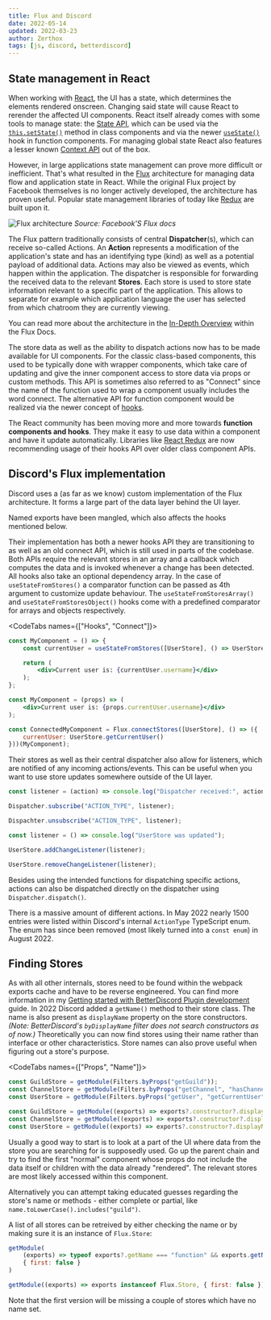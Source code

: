 ```yaml
---
title: Flux and Discord
date: 2022-05-14
updated: 2022-03-23
author: Zerthox
tags: [js, discord, betterdiscord]
---
```


## State management in React
When working with [React](https://reactjs.org), the UI has a state, which determines the elements rendered onscreen.
Changing said state will cause React to rerender the affected UI components.
React itself already comes with some tools to manage state:
the [State API](https://reactjs.org/docs/faq-state.html),
which can be used via the [`this.setState()`](https://reactjs.org/docs/react-component.html#setstate) method in class components
and via the newer [`useState()`](https://reactjs.org/docs/hooks-reference.html#usestate) hook in function components.
For managing global state React also features a lesser known [Context API](https://reactjs.org/docs/context.html) out of the box.

However, in large applications state management can prove more difficult or inefficient.
That's what resulted in the [Flux](https://facebook.github.io/flux/) architecture for managing data flow and application state in React.
While the original Flux project by Facebook themselves is no longer actively developed, the architecture has proven useful.
Popular state management libraries of today like [Redux](https://redux.js.org/) are built upon it.

![Flux architecture](https://i.stack.imgur.com/vHOJB.png)
*Source: Facebook'S Flux docs*

The Flux pattern traditionally consists of central **Dispatcher**(s), which can receive so-called Actions.
An **Action** represents a modification of the application's state and has an identifying type (kind) as well as a potential payload of additional data.
Actions may also be viewed as events, which happen within the application.
The dispatcher is responsible for forwarding the received data to the relevant **Stores**.
Each store is used to store state information relevant to a specific part of the application.
This allows to separate for example which application language the user has selected from which chatroom they are currently viewing.

You can read more about the architecture in the [In-Depth Overview](https://facebook.github.io/flux/docs/in-depth-overview/) within the Flux Docs.

The store data as well as the ability to dispatch actions now has to be made available for UI components.
For the classic class-based components, this used to be typically done with wrapper components,
which take care of updating and give the inner component access to store data via props or custom methods.
This API is sometimes also referred to as "Connect" since the name of the function used to wrap a component usually includes the word connect.
The alternative API for function component would be realized via the newer concept of [hooks](https://reactjs.org/docs/hooks-intro.html).

<Banner type="info">

The React community has been moving more and more towards **function components and hooks**.
They make it easy to use data within a component and have it update automatically.
Libraries like [React Redux](https://react-redux.js.org/) are now recommending usage of their hooks API over older class component APIs.

</Banner>

## Discord's Flux implementation
Discord uses a (as far as we know) custom implementation of the Flux architecture.
It forms a large part of the data layer behind the UI layer.

<Banner type="warn" bold>Named exports have been mangled, which also affects the hooks mentioned below.</Banner>

Their implementation has both a newer hooks API they are transitioning to as well as an old connect API, which is still used in parts of the codebase.
Both APIs require the relevant stores in an array and a callback which computes the data and is invoked whenever a change has been detected.
All hooks also take an optional dependency array.
In the case of `useStateFromStores()` a comparator function can be passed as 4th argument to customize update behaviour.
The `useStateFromStoresArray()` and `useStateFromStoresObject()` hooks come with a predefined comparator for arrays and objects respectively.

<CodeTabs names={["Hooks", "Connect"]}>

```jsx
const MyComponent = () => {
    const currentUser = useStateFromStores([UserStore], () => UserStore.getCurrentUser());

    return (
        <div>Current user is: {currentUser.username}</div>
    );
};
```

```jsx
const MyComponent = (props) => (
    <div>Current user is: {props.currentUser.username}</div>
);

const ConnectedMyComponent = Flux.connectStores([UserStore], () => ({
    currentUser: UserStore.getCurrentUser()
}))(MyComponent);
```

</CodeTabs>

Their stores as well as their central dispatcher also allow for listeners, which are notified of any incoming actions/events.
This can be useful when you want to use store updates somewhere outside of the UI layer.

```js
const listener = (action) => console.log("Dispatcher received:", action);

Dispatcher.subscribe("ACTION_TYPE", listener);

Dispachter.unsubscribe("ACTION_TYPE", listener);
```

```js
const listener = () => console.log("UserStore was updated");

UserStore.addChangeListener(listener);

UserStore.removeChangeListener(listener);
```

Besides using the intended functions for dispatching specific actions, actions can also be dispatched directly on the dispatcher using `Dispatcher.dispatch()`.

There is a massive amount of different actions.
In May 2022 nearly 1500 entries were listed within Discord's internal `ActionType` TypeScript enum.
The enum has since been removed (most likely turned into a `const enum`) in August 2022.

## Finding Stores
As with all other internals, stores need to be found within the webpack exports cache and have to be reverse engineered.
You can find more information in my [Getting started with BetterDiscord Plugin development](../getting-started) guide.
In 2022 Discord added a `getName()` method to their store class.
The name is also present as `displayName` property on the store constructors.
*(Note: BetterDiscord's `byDisplayName` filter does not search constructors as of now.)*
Theoretically you can now find stores using their name rather than interface or other characteristics.
Store names can also prove useful when figuring out a store's purpose.

<CodeTabs names={["Props", "Name"]}>

```js
const GuildStore = getModule(Filters.byProps("getGuild"));
const ChannelStore = getModule(Filters.byProps("getChannel", "hasChannel"));
const UserStore = getModule(Filters.byProps("getUser", "getCurrentUser"));
```

```js
const GuildStore = getModule((exports) => exports?.constructor?.displayName === "GuildStore");
const ChannelStore = getModule((exports) => exports?.constructor?.displayName === "ChannelStore");
const UserStore = getModule((exports) => exports?.constructor?.displayName === "UserStore");
```

</CodeTabs>

Usually a good way to start is to look at a part of the UI where data from the store you are searching for is supposedly used.
Go up the parent chain and try to find the first "normal" component whose props do not include the data itself or children with the data already "rendered".
The relevant stores are most likely accessed within this component.

Alternatively you can attempt taking educated guesses regarding the store's name or methods - either complete or partial, like `name.toLowerCase().includes("guild")`.

A list of all stores can be retreived by either checking the name or by making sure it is an instance of `Flux.Store`:

```js
getModule(
    (exports) => typeof exports?.getName === "function" && exports.getName().endsWith("Store"),
    { first: false }
)
```

```js
getModule((exports) => exports instanceof Flux.Store, { first: false })
```

Note that the first version will be missing a couple of stores which have no name set.
